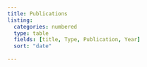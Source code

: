```yaml
---
title: Publications
listing:
  categories: numbered
  type: table
  fields: [title, Type, Publication, Year]
  sort: "date"
  
---
```


